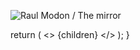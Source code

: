 <ArticleCard
  title="Raul Modon / The mirror"
  href="/review/raulmidon1L/"
  actionIcon="arrowRight">

![Raul Modon / The mirror](../../images/cd/raulmidon1L.jpg)

</ArticleCard>

  return (
    <>
      {children}
    </>
  );
}